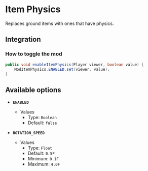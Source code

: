 # Item Physics

Replaces ground items with ones that have physics.

## Integration

### How to toggle the mod

```java
public void enableItemPhysics(Player viewer, boolean value) {
    ModItemPhysics.ENABLED.set(viewer, value);
}
```

## Available options

- __`ENABLED`__
    - Values
        - Type: `Boolean`
        - Default: `false`

- __`ROTATION_SPEED`__
    - Values
        - Type: `Float`
        - Default: `0.5F`
        - Minimum: `0.1F`
        - Maximum: `4.0F`

